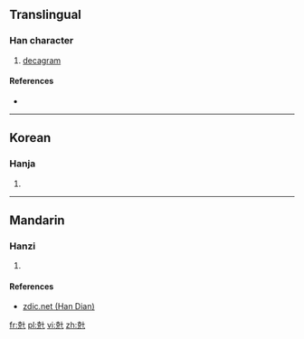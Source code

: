 ==Translingual==

===Han character===
{{Han char|rn=10|rad=儿|as=07|sn=9|four=4421<sub>0</sub>|canj=十山十 (JUJ)|ids=⿺[[克]][[十]]}}

# [[decagram]]

====References====
* {{Han ref|kx=0125.171|dkj=01380|dj=0265.200|hdz=10273.081|uh=5159|ud=20825|bh=A259|bd=41561}}

----

==Korean==

===Hanja===
{{ko-hanja|hangeul=십|rv=sip|mr=sip|y=sip}}

# {{defn|lang=ko|sort=儿07}}

----

==Mandarin==

===Hanzi===
{{cmn-hanzi|pin=[[shíkè]] ([[shi2]] [[ke4]])|wg=shi<sup>2</sup>ke<sup>4</sup>}}

# {{defn|lang=cmn|sort=儿07}}

====References====
*[http://www.zdic.net/zd/zi/ZdicE5Zdic85Zdic99.htm zdic.net (Han Dian)]

[[fr:兙]]
[[pl:兙]]
[[vi:兙]]
[[zh:兙]]
